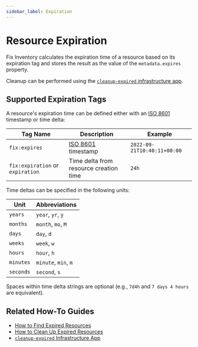 ```yaml
---
sidebar_label: Expiration
---
```


# Resource Expiration

Fix Inventory calculates the expiration time of a resource based on its expiration tag and stores the result as the value of the `metadata.expires` property.

Cleanup can be performed using the [`cleanup-expired` infrastructure app](../../reference/infrastructure-apps/cleanup-expired.mdx).

## Supported Expiration Tags

A resource's expiration time can be defined either with an [ISO 8601](https://iso.org/iso-8601-date-and-time-format.html) timestamp or time delta:

| Tag Name                         | Description                                                              | Example                     |
| -------------------------------- | ------------------------------------------------------------------------ | --------------------------- |
| `fix:expires`                    | [ISO 8601](https://iso.org/iso-8601-date-and-time-format.html) timestamp | `2022-09-21T10:40:11+00:00` |
| `fix:expiration` or `expiration` | Time delta from resource creation time                                   | `24h`                       |

Time deltas can be specified in the following units:

| Unit      | Abbreviations        |
| --------- | -------------------- |
| `years`   | `year`, `yr`, `y`    |
| `months`  | `month`, `mo`, `M`   |
| `days`    | `day`, `d`           |
| `weeks`   | `week`, `w`          |
| `hours`   | `hour`, `h`          |
| `minutes` | `minute`, `min`, `m` |
| `seconds` | `second`, `s`        |

Spaces within time delta strings are optional (e.g., `7d4h` and `7 days 4 hours` are equivalent).

## Related How-To Guides

- [How to Find Expired Resources](../../how-to-guides/search/find-expired-resources.mdx)
- [How to Clean Up Expired Resources](../../how-to-guides/cleanup/clean-up-expired-resources.mdx)
- [`cleanup-expired` Infrastructure App](../../reference/infrastructure-apps/cleanup-expired.mdx)
